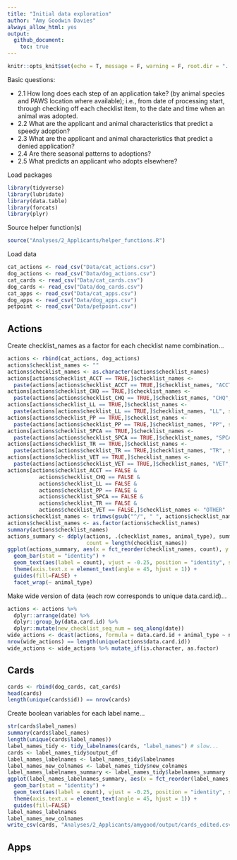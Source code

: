 ```yaml
---
title: "Initial data exploration"
author: "Amy Goodwin Davies"
always_allow_html: yes
output:
  github_document:
    toc: true
---
```


```r
knitr::opts_knit$set(echo = T, message = F, warning = F, root.dir = "../../../")
```


Basic questions:

* 2.1 How long does each step of an application take? (by animal species and PAWS location where available); i.e., from date of processing start, through checking off each checklist item, to the date and time when an animal was adopted.
* 2.2 What are the applicant and animal characteristics that predict a speedy adoption?
* 2.3 What are the applicant and animal characteristics that predict a denied application?
* 2.4 Are there seasonal patterns to adoptions?
* 2.5 What predicts an applicant who adopts elsewhere?

Load packages

```r
library(tidyverse)
library(lubridate)
library(data.table)
library(forcats)
library(plyr)
```

Source helper function(s)

```r
source("Analyses/2_Applicants/helper_functions.R")
```

Load data

```r
cat_actions <- read_csv("Data/cat_actions.csv")
dog_actions <- read_csv("Data/dog_actions.csv")
cat_cards <- read_csv("Data/cat_cards.csv")
dog_cards <- read_csv("Data/dog_cards.csv")
cat_apps <- read_csv("Data/cat_apps.csv")
dog_apps <- read_csv("Data/dog_apps.csv")
petpoint <- read_csv("Data/petpoint.csv")
```

## Actions

Create checklist_names as a factor for each checklist name combination...

```r
actions <- rbind(cat_actions, dog_actions)
actions$checklist_names <- ""
actions$checklist_names <- as.character(actions$checklist_names)
actions[actions$checklist_ACCT == TRUE,]$checklist_names <- 
  paste(actions[actions$checklist_ACCT == TRUE,]$checklist_names, "ACCT", sep = "/")
actions[actions$checklist_CHQ == TRUE,]$checklist_names <- 
  paste(actions[actions$checklist_CHQ == TRUE,]$checklist_names, "CHQ", sep = "/")
actions[actions$checklist_LL == TRUE,]$checklist_names <- 
  paste(actions[actions$checklist_LL == TRUE,]$checklist_names, "LL", sep = "/")
actions[actions$checklist_PP == TRUE,]$checklist_names <- 
  paste(actions[actions$checklist_PP == TRUE,]$checklist_names, "PP", sep = "/")
actions[actions$checklist_SPCA == TRUE,]$checklist_names <- 
  paste(actions[actions$checklist_SPCA == TRUE,]$checklist_names, "SPCA", sep = "/")
actions[actions$checklist_TR == TRUE,]$checklist_names <- 
  paste(actions[actions$checklist_TR == TRUE,]$checklist_names, "TR", sep = "/")
actions[actions$checklist_VET == TRUE,]$checklist_names <- 
  paste(actions[actions$checklist_VET == TRUE,]$checklist_names, "VET", sep = "/")
actions[actions$checklist_ACCT == FALSE &
          actions$checklist_CHQ == FALSE &
          actions$checklist_LL == FALSE &
          actions$checklist_PP == FALSE &
          actions$checklist_SPCA == FALSE &
          actions$checklist_TR == FALSE &
          actions$checklist_VET == FALSE,]$checklist_names <- "OTHER"
actions$checklist_names <- trimws(gsub("^/", " ", actions$checklist_names))
actions$checklist_names <- as.factor(actions$checklist_names)
summary(actions$checklist_names)
actions_summary <- ddply(actions, .(checklist_names, animal_type), summarise,
                         count = length(checklist_names))
ggplot(actions_summary, aes(x = fct_reorder(checklist_names, count), y = count)) +
  geom_bar(stat = "identity") +
  geom_text(aes(label = count), vjust = -0.25, position = "identity", size = 2.5) +
  theme(axis.text.x = element_text(angle = 45, hjust = 1)) +
  guides(fill=FALSE) +
  facet_wrap(~ animal_type)
```

Make wide version of data (each row corresponds to unique data.card.id)...


```r
actions <- actions %>%
  dplyr::arrange(date) %>%
  dplyr::group_by(data.card.id) %>%
  dplyr::mutate(new_checklist_seq_num = seq_along(date))
wide_actions <- dcast(actions, formula = data.card.id + animal_type ~ new_checklist_seq_num, value.var = c("checklist_names"))
nrow(wide_actions) == length(unique(actions$data.card.id))
wide_actions <- wide_actions %>% mutate_if(is.character, as.factor)
```

## Cards

```r
cards <- rbind(dog_cards, cat_cards)
head(cards)
length(unique(cards$id)) == nrow(cards)
```

Create boolean variables for each label name...

```r
str(cards$label_names)
summary(cards$label_names)
length(unique(cards$label_names))
label_names_tidy <- tidy_labelnames(cards, "label_names") # slow...
cards <- label_names_tidy$output_df
label_names_labelnames <- label_names_tidy$labelnames
label_names_new_colnames <- label_names_tidy$new_colnames
label_names_labelnames_summary <- label_names_tidy$labelnames_summary
ggplot(label_names_labelnames_summary, aes(x = fct_reorder(label_names, count), y = count)) +
  geom_bar(stat = "identity") +
  geom_text(aes(label = count), vjust = -0.25, position = "identity", size = 2.5) +
  theme(axis.text.x = element_text(angle = 45, hjust = 1)) +
  guides(fill=FALSE)
label_names_labelnames
label_names_new_colnames
write_csv(cards, "Analyses/2_Applicants/amygood/output/cards_edited.csv")
```

## Apps

```r

```